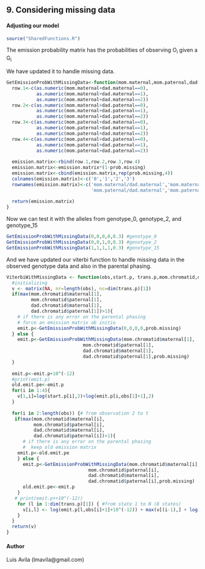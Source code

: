 9. Considering missing data
-----------------------------
#### Adjusting our model


```r

source("SharedFunctions.R")


```



The emission probability matrix has the probabilities of observing O~i~ given 
a G~i~

We have updated it to handle missing data.


```r
GetEmissionProbWithMissingData<-function(mom.maternal,mom.paternal,dad.maternal,dad.paternal,prob.missing){
  row.1<-c(as.numeric(mom.maternal+dad.maternal==0),
           as.numeric(mom.maternal+dad.maternal==1),
           as.numeric(mom.maternal+dad.maternal==2))
  row.2<-c(as.numeric(mom.maternal+dad.paternal==0),
           as.numeric(mom.maternal+dad.paternal==1),
           as.numeric(mom.maternal+dad.paternal==2)) 
  row.3<-c(as.numeric(mom.paternal+dad.maternal==0),
           as.numeric(mom.paternal+dad.maternal==1),
           as.numeric(mom.paternal+dad.maternal==2))
  row.4<-c(as.numeric(mom.paternal+dad.paternal==0),
           as.numeric(mom.paternal+dad.paternal==1),
           as.numeric(mom.paternal+dad.paternal==2))      
  
  emission.matrix<-rbind(row.1,row.2,row.3,row.4)
  emission.matrix<-emission.matrix*(1-prob.missing)
  emission.matrix<-cbind(emission.matrix,rep(prob.missing,4))
  colnames(emission.matrix)<-c('0','1','2','3')
  rownames(emission.matrix)<-c('mom.maternal/dad.maternal','mom.maternal/dad.paternal',
                               'mom.paternal/dad.maternal','mom.paternal/dad.paternal')
  
  return(emission.matrix)
}


```

Now we can test it with the alleles from genotype_0, genotype_2, and genotype_15
```r
GetEmissionProbWithMissingData(0,0,0,0,0.3) #genotype_0
GetEmissionProbWithMissingData(0,0,1,0,0.3) #genotype_2
GetEmissionProbWithMissingData(1,1,1,1,0.3) #genotype_15
```
And we have updated our viterbi function to handle missing data in the observed genotype data
and also in the parental phasing.

```r
ViterbiWithMissingData <- function(obs,start.p, trans.p,mom.chromatid,dad.chromatid,prob.missing) {
  #initializing
  v <- matrix(NA, nr=length(obs), nc=dim(trans.p)[1])
  if(max(mom.chromatid$maternal[1],
         mom.chromatid$paternal[1],
         dad.chromatid$maternal[1],
         dad.chromatid$paternal[1])>1){
    # if there is any error on the parental phasing
    # force an emission matrix ab initio
    emit.p<-GetEmissionProbWithMissingData(0,0,0,0,prob.missing)
  } else {
    emit.p<-GetEmissionProbWithMissingData(mom.chromatid$maternal[1],
                            mom.chromatid$paternal[1],
                            dad.chromatid$maternal[1],
                            dad.chromatid$paternal[1],prob.missing)
  }
  
  emit.p<-emit.p+10^(-12) 
  #print(emit.p)
  old.emit.pe<-emit.p
  for(i in 1:4){
    v[1,i]=log(start.p[i],2)+log(emit.p[i,obs[1]+1],2)
  }
  
  for(i in 2:length(obs)) {# from observation 2 to t
   if(max(mom.chromatid$maternal[i],
          mom.chromatid$paternal[i],
          dad.chromatid$maternal[i],
          dad.chromatid$paternal[i])>1){
      # if there is any error on the parental phasing
      #  keep old emission matrix
    emit.p<-old.emit.pe
    } else {
      emit.p<-GetEmissionProbWithMissingData(mom.chromatid$maternal[i],
                              mom.chromatid$paternal[i],
                              dad.chromatid$maternal[i],
                              dad.chromatid$paternal[i],prob.missing)
      old.emit.pe<-emit.p
    }
   # print(emit.p++10^(-12))
    for (l in 1:dim(trans.p)[1]) { #from state 1 to N (8 states)
      v[i,l] <- log(emit.p[l,obs[i]+1]+10^(-12)) + max(v[(i-1),] + log( trans.p[l,],2))
    }
  }   
  return(v) 
}
```

#### Author
Luis Avila (lmavila@gmail.com)